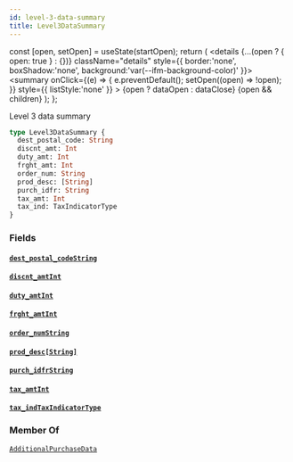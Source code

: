 ```yaml
---
id: level-3-data-summary
title: Level3DataSummary
---
```









  const [open, setOpen] = useState(startOpen);
  return (
    <details {...(open ? { open: true } : {})} className="details" style={{ border:'none', boxShadow:'none', background:'var(--ifm-background-color)' }}>
      <summary
        onClick={(e) => {
          e.preventDefault();
          setOpen((open) => !open);
        }}
        style={{ listStyle:'none' }}
      >
      {open ? dataOpen : dataClose}
      </summary>
      {open && children}
    </details>
  );
};








Level 3 data summary


```graphql
type Level3DataSummary {
  dest_postal_code: String
  discnt_amt: Int
  duty_amt: Int
  frght_amt: Int
  order_num: String
  prod_desc: [String]
  purch_idfr: String
  tax_amt: Int
  tax_ind: TaxIndicatorType
}
```




### Fields

#### [`dest_postal_code`](#)<Bullet />[`String`](/docs/api/types/scalars/string)  
> 
> 
> 
> 

#### [`discnt_amt`](#)<Bullet />[`Int`](/docs/api/types/scalars/int)  
> 
> 
> 
> 

#### [`duty_amt`](#)<Bullet />[`Int`](/docs/api/types/scalars/int)  
> 
> 
> 
> 

#### [`frght_amt`](#)<Bullet />[`Int`](/docs/api/types/scalars/int)  
> 
> 
> 
> 

#### [`order_num`](#)<Bullet />[`String`](/docs/api/types/scalars/string)  
> 
> 
> 
> 

#### [`prod_desc`](#)<Bullet />[`[String]`](/docs/api/types/scalars/string)  
> 
> 
> 
> 

#### [`purch_idfr`](#)<Bullet />[`String`](/docs/api/types/scalars/string)  
> 
> 
> 
> 

#### [`tax_amt`](#)<Bullet />[`Int`](/docs/api/types/scalars/int)  
> 
> 
> 
> 

#### [`tax_ind`](#)<Bullet />[`TaxIndicatorType`](/docs/api/types/enums/tax-indicator-type)  
> 
> 
> 
> 



### Member Of

[`AdditionalPurchaseData`](/docs/api/types/objects/additional-purchase-data)  <Badge class="badge badge--secondary" text="object"/>

